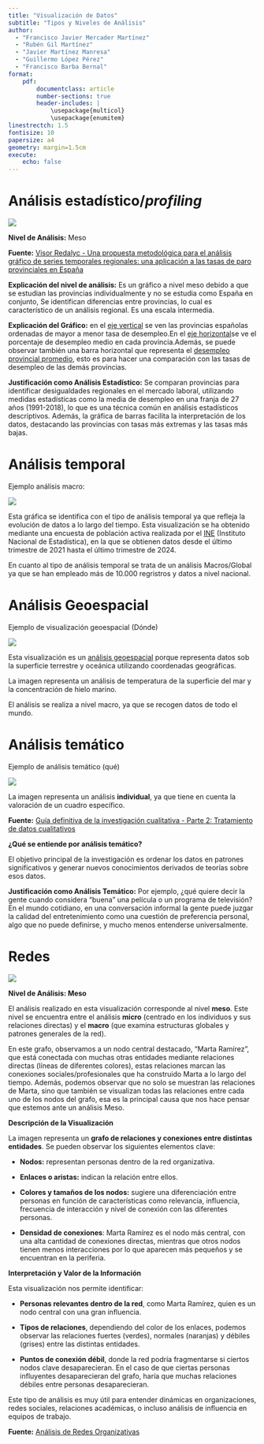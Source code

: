```yaml
---
title: "Visualización de Datos"
subtitle: "Tipos y Niveles de Análisis"
author: 
  - "Francisco Javier Mercader Martínez"
  - "Rubén Gil Martínez"
  - "Javier Martínez Manresa"
  - "Guillermo López Pérez"
  - "Francisco Barba Bernal"
format:
    pdf:
        documentclass: article
        number-sections: true
        header-includes: |
            \usepackage{multicol}
            \usepackage{enumitem}
linestrectch: 1.5
fontisize: 10
papersize: a4
geometry: margin=1.5cm
execute:
    echo: false
---
```


# Análisis estadístico/*profiling*

![](images/paste-3.png){fig-align="center"}

**Nivel de Análisis:** Meso

**Fuente:** [Visor Redalyc - Una propuesta metodológica para el análisis gráfico de series temporales regionales: una aplicación a las tasas de paro provinciales en España](https://www.redalyc.org/journal/289/28958264011/)

**Explicación del nivel de análisis:** Es un gráfico a nivel meso debido a que se estudian las provincias individualmente y no se estudia como España en conjunto, Se identifican diferencias entre provincias, lo cual es característico de un análisis regional. Es una escala intermedia.

**Explicación del Gráfico:** en el [eje vertical]{.underline} se ven las provincias españolas ordenadas de mayor a menor tasa de desempleo.En el [eje horizontal]{.underline}se ve el porcentaje de desempleo medio en cada provincia.Además, se puede observar también una barra horizontal que representa el [desempleo provincial promedio]{.underline}, esto es para hacer una comparación con las tasas de desempleo de las demás provincias.

**Justificación como Análisis Estadístico:** Se comparan provincias para identificar desigualdades regionales en el mercado laboral, utilizando medidas estadísticas como la media de desempleo en una franja de 27 años (1991-2018), lo que es una técnica común en análisis estadísticos descriptivos. Además, la gráfica de barras facilita la interpretación de los datos, destacando las provincias con tasas más extremas y las tasas más bajas.

# Análisis temporal

Ejemplo análisis macro:

![](Análsis%20Temporal.png){fig-align="center"}

Esta gráfica se identifica con el tipo de análisis temporal ya que refleja la evolución de datos a lo largo del tiempo. Esta visualización se ha obtenido mediante una encuesta de población activa realizada por el [INE](https://www.ine.es/dyngs/INEbase/es/operacion.htm?c=Estadistica_C&cid=1254736176918&menu=ultiDatos&idp=1254735976595) (Instituto Nacional de Estadística), en la que se obtienen datos desde el último trimestre de 2021 hasta el último trimestre de 2024.

En cuanto al tipo de análisis temporal se trata de un análisis Macros/Global ya que se han empleado más de 10.000 regristros y datos a nivel nacional.

# Análisis Geoespacial

Ejemplo de visualización geoespacial (Dónde)

![](images/paste-2.png){fig-align="center"}

Esta visualización es un [análisis geoespacial](https://visualizaciongeoespacial.blogspot.com/2012/02/que-es-la-visualizacion-geoespacial.html) porque representa datos sob la superficie terrestre y oceánica utilizando coordenadas geográficas.

La imagen representa un análisis de temperatura de la superficie del mar y la concentración de hielo marino.

El análisis se realiza a nivel macro, ya que se recogen datos de todo el mundo.

# Análisis temático

Ejemplo de análisis temático (qué)

![](images/paste-6.png)

\begin{center}
¿Qué hace que este cuadro sea "bueno"? Un análisis temático consiste en identificar y revisar temas en torno al tema del arte para determinar los aspectos de la calidad. Foto de Europeana.
\end{center}

La imagen representa un análisis **individual**, ya que tiene en cuenta la valoración de un cuadro específico.

**Fuente:** [Guía definitiva de la investigación cualitativa - Parte 2: Tratamiento de datos cualitativos](https://atlasti.com/es/guias/guia-investigacion-cualitativa-parte-2/analisis-tematico#:~:text=Un%20an%C3%A1lisis%20tem%C3%A1tico%20consiste%20en,frecuencia%20o%20siguiendo%20patrones%20reveladores.)

**¿Qué se entiende por análisis temático?**

El objetivo principal de la investigación es ordenar los datos en patrones significativos y generar nuevos conocimientos derivados de teorías sobre esos datos.

**Justificación como Análisis Temático:** Por ejemplo, ¿qué quiere decir la gente cuando considera "buena" una película o un programa de televisión? En el mundo cotidiano, en una conversación informal la gente puede juzgar la calidad del entretenimiento como una cuestión de preferencia personal, algo que no puede definirse, y mucho menos entenderse universalmente.

# Redes

![](images/paste-7.png)

**Nivel de Análisis: Meso**

El análisis realizado en esta visualización corresponde al nivel **meso**. Este nivel se encuentra entre el análisis **micro** (centrado en los individuos y sus relaciones directas) y el **macro** (que examina estructuras globales y patrones generales de la red).

En este grafo, observamos a un nodo central destacado, "Marta Ramírez", que está conectada con muchas otras entidades mediante relaciones directas (líneas de diferentes colores), estas relaciones marcan las conexiones sociales/profesionales que ha construido Marta a lo largo del tiempo. Además, podemos observar que no solo se muestran las relaciones de Marta, sino que también se visualizan todas las relaciones entre cada uno de los nodos del grafo, esa es la principal causa que nos hace pensar que estemos ante un análisis Meso.

**Descripción de la Visualización**

La imagen representa un **grafo de relaciones y conexiones entre distintas entidades**. Se pueden observar los siguientes elementos clave:

-   **Nodos:** representan personas dentro de la red organizativa.

-   **Enlaces o aristas:** indican la relación entre ellos.

-   **Colores y tamaños de los nodos:** sugiere una diferenciación entre personas en función de características como relevancia, influencia, frecuencia de interacción y nivel de conexión con las diferentes personas.

-   **Densidad de conexiones**: Marta Ramírez es el nodo más central, con una alta cantidad de conexiones directas, mientras que otros nodos tienen menos interacciones por lo que aparecen más pequeños y se encuentran en la periferia.

**Interpretación y Valor de la Información**

Esta visualización nos permite identificar:

-   **Personas relevantes dentro de la red**, como Marta Ramírez, quien es un nodo central con una gran influencia.

-   **Tipos de relaciones**, dependiendo del color de los enlaces, podemos observar las relaciones fuertes (verdes), normales (naranjas) y débiles (grises) entre las distintas entidades.

-   **Puntos de conexión débil**, donde la red podría fragmentarse si ciertos nodos clave desaparecieran. En el caso de que ciertas personas influyentes desaparecieran del grafo, haría que muchas relaciones débiles entre personas desaparecieran.

Este tipo de análisis es muy útil para entender dinámicas en organizaciones, redes sociales, relaciones académicas, o incluso análisis de influencia en equipos de trabajo.

**Fuente:** [Análisis de Redes Organizativas](https://www.linkedin.com/pulse/an%C3%A1lisis-de-redes-organizativas-alan-marquina-rodr%C3%ADguez/?originalSubdomain=es)